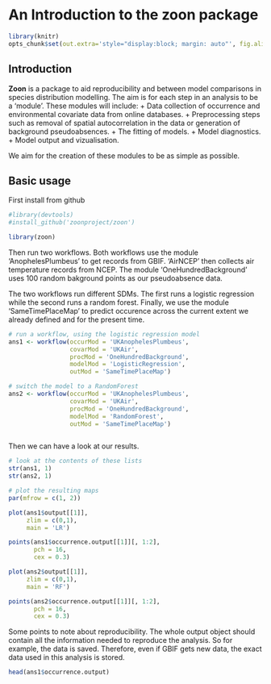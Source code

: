 <!--
%\VignetteEngine{knitr::knitr}
%\VignetteIndexEntry{An Introduction to the zoon package}
-->

An Introduction to the **zoon** package
=======================================


```r
library(knitr)
opts_chunk$set(out.extra='style="display:block; margin: auto"', fig.align="center")
```


Introduction
------------


**Zoon** is a package to aid reproducibility and between model comparisons in species distribution modelling. The aim is for each step in an analysis to be a 'module'. These modules will include: 
+ Data collection of occurrence and environmental covariate data from online databases. 
+ Preprocessing steps such as removal of spatial autocorrelation in the data or generation of background pseudoabsences.
+ The fitting of models.
+ Model diagnostics.
+ Model output and vizualisation.

We aim for the creation of these modules to be as simple as possible.


Basic usage
----------------------------

First install from github
```r
#library(devtools)
#install_github('zoonproject/zoon')

library(zoon)
```


Then run two workflows. Both workflows use the module 'AnophelesPlumbeus' to get \emph{Anopheles plumbeus} records from GBIF. 'AirNCEP' then collects air temperature records from NCEP. The module 'OneHundredBackground' uses 100 random bakground points as our pseudoabsence data. 

The two workflows run different SDMs. The first runs a logistic regression while the second runs a random forest. Finally, we use the module 'SameTimePlaceMap' to predict occurence across the current extent we already defined and for the present time.
```r
# run a workflow, using the logistic regression model
ans1 <- workflow(occurMod = 'UKAnophelesPlumbeus',
                 covarMod = 'UKAir',
                 procMod = 'OneHundredBackground',
                 modelMod = 'LogisticRegression',
                 outMod = 'SameTimePlaceMap')

# switch the model to a RandomForest
ans2 <- workflow(occurMod = 'UKAnophelesPlumbeus',
                 covarMod = 'UKAir',
                 procMod = 'OneHundredBackground',
                 modelMod = 'RandomForest',
                 outMod = 'SameTimePlaceMap')



```
Then we can have a look at our results.


```r
# look at the contents of these lists
str(ans1, 1)
str(ans2, 1)

# plot the resulting maps
par(mfrow = c(1, 2))

plot(ans1$output[[1]],
     zlim = c(0,1),
     main = 'LR')

points(ans1$occurrence.output[[1]][, 1:2],
       pch = 16,
       cex = 0.3)

plot(ans2$output[[1]],
     zlim = c(0,1),
     main = 'RF')

points(ans2$occurrence.output[[1]][, 1:2],
       pch = 16,
       cex = 0.3)
```

Some points to note about reproducibility. The whole output object should contain all the information needed to reproduce the analysis. So for example, the data is saved. Therefore, even if GBIF gets new data, the exact data used in this analysis is stored. 

```r
head(ans1$occurrence.output)
```



